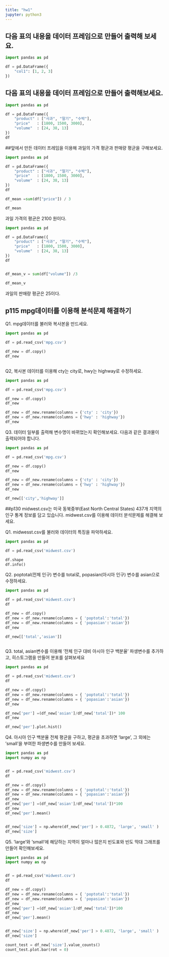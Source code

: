 ```yaml
---
title: "hw1"
jupyter: python3
---
```


## 다음 표의 내용을 데이터 프레임으로 만들어 출력해 보세요.

```python
import pandas as pd

df = pd.DataFrame({
    "col1": [1, 2, 3]
})
```

## 다음 표의 내용을 데이터 프레임으로 만들어 출력해보세요.

```python
import pandas as pd

df = pd.DataFrame({
    "product" : ["사과", "딸기", "수박"],
    "price"   : [1800, 1500, 3000],
    "volume"  : [24, 38, 13]
})
df

```

##앞에서 만든 데이터 프레임을 이용해 과일의 가격 평균과 판매량 평균을 구해보세요.

```python
import pandas as pd

df = pd.DataFrame({
    "product" : ["사과", "딸기", "수박"],
    "price"   : [1800, 1500, 3000],
    "volume"  : [24, 38, 13]
})
df

df_mean =sum(df["price"]) / 3

df_mean 


```

과일 가격의 평균은 2100 원이다.

```python
import pandas as pd

df = pd.DataFrame({
    "product" : ["사과", "딸기", "수박"],
    "price"   : [1800, 1500, 3000],
    "volume"  : [24, 38, 13]
})
df


df_mean_v = sum(df["volume"]) /3

df_mean_v
```

과일의 판매량 평균은 25이다.

## p115 mpg데이터를 이용해 분석문제 해결하기

Q1. mpg데이터를 불러와 복사본을 만드세요.

```python
import pandas as pd

df = pd.read_csv('mpg.csv')

df_new = df.copy()
df_new



```

Q2, 복사본 데이터를 이용해 cty는 city로, hwy는 highway로 수정하세요.

```python
import pandas as pd

df = pd.read_csv('mpg.csv')

df_new = df.copy()
df_new

df_new = df_new.rename(columns = {'cty' : 'city'})
df_new = df_new.rename(columns = {'hwy' : 'highway'})
df_new


```

Q3. 데이터 일부를 출력해 변수명이 바뀌었는지 확인해보세요. 다음과 같은 결과물이 출력되어야 합니다.

```python

import pandas as pd

df = pd.read_csv('mpg.csv')

df_new = df.copy()
df_new

df_new = df_new.rename(columns = {'cty' : 'city'})
df_new = df_new.rename(columns = {'hwy' : 'highway'})
df_new

df_new[['city','highway']]


```

##p130 midwest.csv는 미국 동북중부(East North Central States) 437개 지역의 인구 통계 정보를 담고 있습니다. midwest.csv를 이용해 데이터 분석문제를 해결해 보세요.

Q1. midwesst.csv를 불러와 데이터의 특징을 파악하세요.

```python
import pandas as pd

df = pd.read_csv('midwest.csv')

df.shape
df.info()

```

Q2. poptotal(전체 인구) 변수를 total로, popasian(아시아 인구) 변수를 asian으로 수정하세요.

```python
import pandas as pd

df = pd.read_csv('midwest.csv')
df

df_new = df.copy()
df_new = df_new.rename(columns = { 'poptotal':'total'}) 
df_new = df_new.rename(columns = { 'popasian':'asian'}) 
df_new

df_new[['total','asian']]



```

Q3. total, asian변수를 이용해 '전체 인구 대비 아시아 인구 백분율' 파생변수를 추가하고, 히스토그램을 만들어 분포를 살펴보세요

```python
import pandas as pd

df = pd.read_csv('midwest.csv')
df

df_new = df.copy()
df_new = df_new.rename(columns = { 'poptotal':'total'}) 
df_new = df_new.rename(columns = { 'popasian':'asian'}) 
df_new

df_new['per'] =(df_new['asian']/df_new['total'])* 100
df_new

df_new['per'].plot.hist()


```

Q4. 아시아 인구 백분율 전체 평균을 구하고, 평균을 초과하면 'large', 그 외에는 'small'을 부여한 파생변수를 만들어 보세요.

```python

import pandas as pd
import numpy as np


df = pd.read_csv('midwest.csv')
df

df_new = df.copy()
df_new = df_new.rename(columns = { 'poptotal':'total'}) 
df_new = df_new.rename(columns = { 'popasian':'asian'}) 
df_new
df_new['per'] =(df_new['asian']/df_new['total'])*100
df_new
df_new['per'].mean() 


df_new['size'] = np.where(df_new['per'] > 0.4872, 'large', 'small' )
df_new['size']

```

Q5. 'large'와 'small'에 해당하는 지역이 얼마나 많은지 빈도표와 빈도 막대 그래프를 만들어 확인해보세요.

```python

import pandas as pd
import numpy as np


df = pd.read_csv('midwest.csv')
df

df_new = df.copy()
df_new = df_new.rename(columns = { 'poptotal':'total'}) 
df_new = df_new.rename(columns = { 'popasian':'asian'}) 
df_new
df_new['per'] =(df_new['asian']/df_new['total'])*100
df_new
df_new['per'].mean() 


df_new['size'] = np.where(df_new['per'] > 0.4872, 'large', 'small' )
df_new['size']

count_test = df_new['size'].value_counts()
count_test.plot.bar(rot = 0)

```
